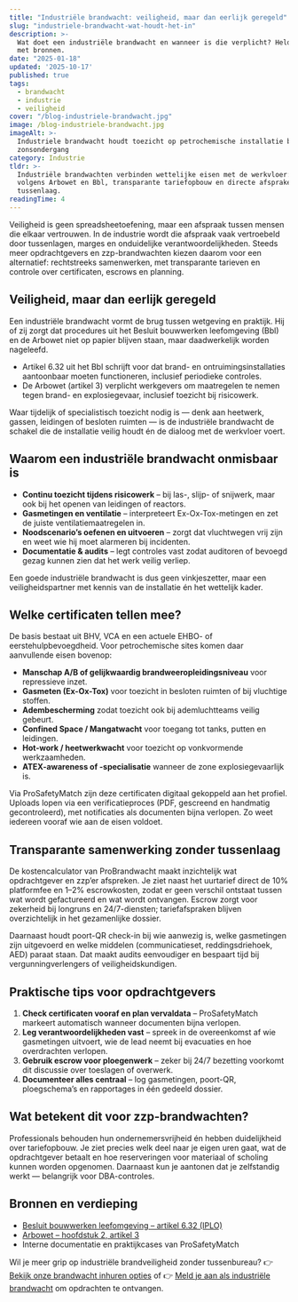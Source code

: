 ```yaml
---
title: "Industriële brandwacht: veiligheid, maar dan eerlijk geregeld"
slug: "industriele-brandwacht-wat-houdt-het-in"
description: >-
  Wat doet een industriële brandwacht en wanneer is die verplicht? Heldere uitleg
  met bronnen.
date: "2025-01-18"
updated: '2025-10-17'
published: true
tags:
  - brandwacht
  - industrie
  - veiligheid
cover: "/blog-industriele-brandwacht.jpg"
image: /blog-industriele-brandwacht.jpg
imageAlt: >-
  Industriele brandwacht houdt toezicht op petrochemische installatie bij
  zonsondergang
category: Industrie
tldr: >-
  Industriële brandwachten verbinden wettelijke eisen met de werkvloer: toezicht
  volgens Arbowet en Bbl, transparante tariefopbouw en directe afspraken zonder
  tussenlaag.
readingTime: 4
---
```


Veiligheid is geen spreadsheetoefening, maar een afspraak tussen mensen die elkaar vertrouwen. In de industrie wordt die afspraak vaak vertroebeld door tussenlagen, marges en onduidelijke verantwoordelijkheden. Steeds meer opdrachtgevers en zzp-brandwachten kiezen daarom voor een alternatief: rechtstreeks samenwerken, met transparante tarieven en controle over certificaten, escrows en planning.

## Veiligheid, maar dan eerlijk geregeld

Een industriële brandwacht vormt de brug tussen wetgeving en praktijk. Hij of zij zorgt dat procedures uit het Besluit bouwwerken leefomgeving (Bbl) en de Arbowet niet op papier blijven staan, maar daadwerkelijk worden nageleefd.

- Artikel 6.32 uit het Bbl schrijft voor dat brand- en ontruimingsinstallaties aantoonbaar moeten functioneren, inclusief periodieke controles.
- De Arbowet (artikel 3) verplicht werkgevers om maatregelen te nemen tegen brand- en explosiegevaar, inclusief toezicht bij risicowerk.

Waar tijdelijk of specialistisch toezicht nodig is — denk aan heetwerk, gassen, leidingen of besloten ruimten — is de industriële brandwacht de schakel die de installatie veilig houdt én de dialoog met de werkvloer voert.

## Waarom een industriële brandwacht onmisbaar is

- **Continu toezicht tijdens risicowerk** – bij las-, slijp- of snijwerk, maar ook bij het openen van leidingen of reactors.
- **Gasmetingen en ventilatie** – interpreteert Ex-Ox-Tox-metingen en zet de juiste ventilatiemaatregelen in.
- **Noodscenario’s oefenen en uitvoeren** – zorgt dat vluchtwegen vrij zijn en weet wie hij moet alarmeren bij incidenten.
- **Documentatie & audits** – legt controles vast zodat auditoren of bevoegd gezag kunnen zien dat het werk veilig verliep.

Een goede industriële brandwacht is dus geen vinkjeszetter, maar een veiligheidspartner met kennis van de installatie én het wettelijk kader.

## Welke certificaten tellen mee?

De basis bestaat uit BHV, VCA en een actuele EHBO- of eerstehulpbevoegdheid. Voor petrochemische sites komen daar aanvullende eisen bovenop:

- **Manschap A/B of gelijkwaardig brandweeropleidingsniveau** voor repressieve inzet.
- **Gasmeten (Ex-Ox-Tox)** voor toezicht in besloten ruimten of bij vluchtige stoffen.
- **Adembescherming** zodat toezicht ook bij ademluchtteams veilig gebeurt.
- **Confined Space / Mangatwacht** voor toegang tot tanks, putten en leidingen.
- **Hot-work / heetwerkwacht** voor toezicht op vonkvormende werkzaamheden.
- **ATEX-awareness of -specialisatie** wanneer de zone explosiegevaarlijk is.

Via ProSafetyMatch zijn deze certificaten digitaal gekoppeld aan het profiel. Uploads lopen via een verificatieproces (PDF, gescreend en handmatig gecontroleerd), met notificaties als documenten bijna verlopen. Zo weet iedereen vooraf wie aan de eisen voldoet.

## Transparante samenwerking zonder tussenlaag

De kostencalculator van ProBrandwacht maakt inzichtelijk wat opdrachtgever en zzp’er afspreken. Je ziet naast het uurtarief direct de 10% platformfee en 1–2% escrowkosten, zodat er geen verschil ontstaat tussen wat wordt gefactureerd en wat wordt ontvangen. Escrow zorgt voor zekerheid bij longruns en 24/7-diensten; tariefafspraken blijven overzichtelijk in het gezamenlijke dossier.

Daarnaast houdt poort-QR check-in bij wie aanwezig is, welke gasmetingen zijn uitgevoerd en welke middelen (communicatieset, reddingsdriehoek, AED) paraat staan. Dat maakt audits eenvoudiger en bespaart tijd bij vergunningverlengers of veiligheidskundigen.

## Praktische tips voor opdrachtgevers

1. **Check certificaten vooraf en plan vervaldata** – ProSafetyMatch markeert automatisch wanneer documenten bijna verlopen.
2. **Leg verantwoordelijkheden vast** – spreek in de overeenkomst af wie gasmetingen uitvoert, wie de lead neemt bij evacuaties en hoe overdrachten verlopen.
3. **Gebruik escrow voor ploegenwerk** – zeker bij 24/7 bezetting voorkomt dit discussie over toeslagen of overwerk.
4. **Documenteer alles centraal** – log gasmetingen, poort-QR, ploegschema’s en rapportages in één gedeeld dossier.

## Wat betekent dit voor zzp-brandwachten?

Professionals behouden hun ondernemersvrijheid én hebben duidelijkheid over tariefopbouw. Je ziet precies welk deel naar je eigen uren gaat, wat de opdrachtgever betaalt en hoe reserveringen voor materiaal of scholing kunnen worden opgenomen. Daarnaast kun je aantonen dat je zelfstandig werkt — belangrijk voor DBA-controles.

## Bronnen en verdieping

- [Besluit bouwwerken leefomgeving – artikel 6.32 (IPLO)](https://iplo.nl)
- [Arbowet – hoofdstuk 2, artikel 3](https://wetten.overheid.nl)
- Interne documentatie en praktijkcases van ProSafetyMatch

Wil je meer grip op industriële brandveiligheid zonder tussenbureau? 👉 [Bekijk onze brandwacht inhuren opties](/brandwacht-inhuren) of 👉 [Meld je aan als industriële brandwacht](/zzp/aanmelden) om opdrachten te ontvangen.

<script type="application/ld+json">
{
  "@context": "https://schema.org",
  "@type": "FAQPage",
  "mainEntity": [
    {
      "@type": "Question",
      "name": "Wat doet een industriële brandwacht?",
      "acceptedAnswer": {
        "@type": "Answer",
        "text": "Een industriële brandwacht houdt toezicht op brandgevaarlijke werkzaamheden, controleert gasmetingen en vluchtwegen en grijpt in bij incidenten. Hij of zij voorkomt brand en letsel door continu toezicht en kennis van veiligheidsvoorschriften."
      }
    },
    {
      "@type": "Question",
      "name": "Wanneer is een brandwacht verplicht?",
      "acceptedAnswer": {
        "@type": "Answer",
        "text": "Een brandwacht is verplicht bij werkzaamheden met verhoogd brandrisico, zoals lassen, slijpen of werken in besloten ruimten. De Arbowet en het Besluit bouwwerken leefomgeving schrijven dit voor."
      }
    },
    {
      "@type": "Question",
      "name": "Wat kost een industriële brandwacht?",
      "acceptedAnswer": {
        "@type": "Answer",
        "text": "De kosten hangen af van certificering, risiconiveau en inzetduur. Via de kostencalculator op ProBrandwacht.nl berekenen opdrachtgever en zzp’er samen een eerlijk tarief zonder tussenmarge."
      }
    }
  ]
}
</script>
